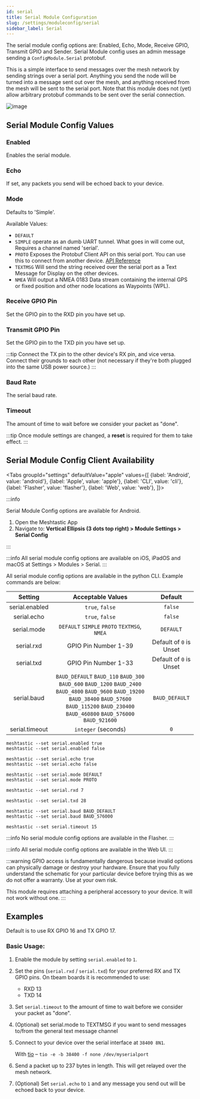 ```yaml
---
id: serial
title: Serial Module Configuration
slug: /settings/moduleconfig/serial
sidebar_label: Serial
---
```



The serial module config options are: Enabled, Echo, Mode, Receive GPIO, Transmit GPIO and Sender.  Serial Module config uses an admin message sending a `ConfigModule.Serial` protobuf.

This is a simple interface to send messages over the mesh network by sending strings over a serial port. Anything you send the node will be turned into a message sent out over the mesh, and anything received from the mesh will be sent to the serial port. Note that this module does not (yet) allow arbitrary protobuf commands to be sent over the serial connection.

![image](https://user-images.githubusercontent.com/9000580/205529843-962c3187-8411-452c-b729-42c58b1571f5.png)


## Serial Module Config Values

### Enabled

Enables the serial module.

### Echo

If set, any packets you send will be echoed back to your device.

### Mode

Defaults to 'Simple'.

Available Values:

* `DEFAULT`
* `SIMPLE` operate as an dumb UART tunnel. What goes in will come out, Requires a channel named 'serial'.
* `PROTO` Exposes the Protobuf Client API on this serial port. You can use this to connect from another device. [API Reference](/docs/development/device/client-api)
* `TEXTMSG` Will send the string received over the serial port as a Text Message for Display on the other devices.
* `NMEA` Will output a NMEA 0183 Data stream containing the internal GPS or fixed position and other node locations as Waypoints (WPL).

### Receive GPIO Pin

Set the GPIO pin to the RXD pin you have set up.

### Transmit GPIO Pin

Set the GPIO pin to the TXD pin you have set up.

:::tip
Connect the TX pin to the other device's RX pin, and vice versa. Connect their grounds to each other (not necessary if they're both plugged into the same USB power source.)
:::

### Baud Rate

The serial baud rate.

### Timeout

The amount of time to wait before we consider your packet as "done".

:::tip
Once module settings are changed, a **reset** is required for them to take effect.
:::

## Serial Module Config Client Availability

<Tabs
groupId="settings"
defaultValue="apple"
values={[
{label: 'Android', value: 'android'},
{label: 'Apple', value: 'apple'},
{label: 'CLI', value: 'cli'},
{label: 'Flasher', value: 'flasher'},
{label: 'Web', value: 'web'},
]}>
<TabItem value="android">

:::info

Serial Module Config options are available for Android.

1. Open the Meshtastic App
2. Navigate to: **Vertical Ellipsis (3 dots top right) > Module Settings > Serial Config**

:::

</TabItem>
<TabItem value="apple">

:::info
All serial module config options are available on iOS, iPadOS and macOS at Settings > Modules > Serial.
:::

</TabItem>
<TabItem value="cli">

All serial module config options are available in the python CLI. Example commands are below:

|        Setting        |  Acceptable Values  | Default |
| :-------------------: | :-----------------: | :-----: |
| serial.enabled |   `true`, `false`   | `false` |
|  serial.echo   |   `true`, `false`   | `false` |
|  serial.mode   |      `DEFAULT` `SIMPLE` `PROTO` `TEXTMSG`, `NMEA` |  `DEFAULT`   |
|   serial.rxd   |  GPIO Pin Number 1-39    | Default of `0` is Unset |
|   serial.txd   |  GPIO Pin Number 1-33   |  Default of `0` is Unset |
| serial.baud    | `BAUD_DEFAULT` `BAUD_110` `BAUD_300` `BAUD_600` `BAUD_1200` `BAUD_2400` `BAUD_4800` `BAUD_9600` `BAUD_19200` `BAUD_38400` `BAUD_57600` `BAUD_115200` `BAUD_230400` `BAUD_460800` `BAUD_576000` `BAUD_921600` |  `BAUD_DEFAULT`  |
| serial.timeout | `integer` (seconds) |   `0`   |


```shell title="Enable / Disable Module"
meshtastic --set serial.enabled true
meshtastic --set serial.enabled false
```

```shell title="Enable / Disable Echo"
meshtastic --set serial.echo true
meshtastic --set serial.echo false
```

```shell title="Set Mode"
meshtastic --set serial.mode DEFAULT
meshtastic --set serial.mode PROTO
``` 

```shell title="Set RXD to GPIO pin number 7"
meshtastic --set serial.rxd 7
```

```shell title="Set TXD to GPIO pin number 28"
meshtastic --set serial.txd 28
```

```shell title="Set Baud Rate"
meshtastic --set serial.baud BAUD_DEFAULT
meshtastic --set serial.baud BAUD_576000
```

```shell title="Set Timeout to 15 seconds"
meshtastic --set serial.timeout 15
```

</TabItem>
<TabItem value="flasher">

:::info
No serial module config options are available in the Flasher.
:::

  </TabItem>
  <TabItem value="web">

:::info
All serial module config options are available in the Web UI.
:::
    
  </TabItem>
</Tabs>

:::warning
GPIO access is fundamentally dangerous because invalid options can physically damage or destroy your hardware. Ensure that you fully understand the schematic for your particular device before trying this as we do not offer a warranty. Use at your own risk.

This module requires attaching a peripheral accessory to your device. It will not work without one.
:::

## Examples

Default is to use RX GPIO 16 and TX GPIO 17.
### Basic Usage:

1. Enable the module by setting `serial.enabled` to `1`.
2. Set the pins (`serial.rxd` / `serial.txd`) for your preferred RX and TX GPIO pins. On tbeam boards it is recommended to use:
   - RXD 13
   - TXD 14
3. Set `serial.timeout` to the amount of time to wait before we consider your packet as "done".
4. (Optional) set serial.mode to TEXTMSG if you want to send messages to/from the general text message channel
5. Connect to your device over the serial interface at `38400 8N1`.

    With [tio](https://github.com/tio/tio) &ndash; `tio -e -b 38400 -f none /dev/myserialport`
7. Send a packet up to 237 bytes in length. This will get relayed over the mesh network.
8. (Optional) Set `serial.echo` to `1` and any message you send out will be echoed back to your device.
